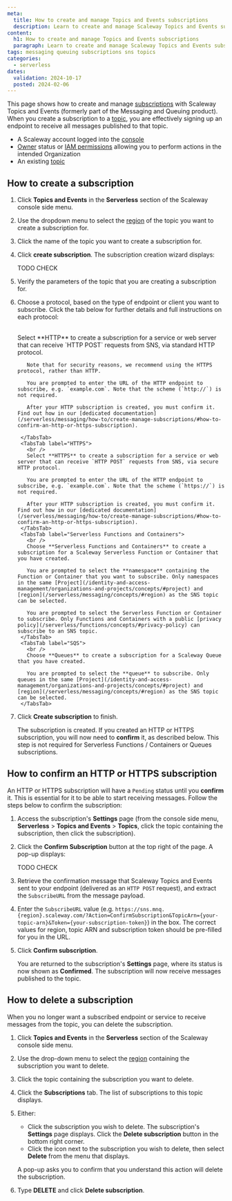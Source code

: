 ```yaml
---
meta:
  title: How to create and manage Topics and Events subscriptions
  description: Learn to create and manage Scaleway Topics and Events subscriptions. This guide ensures effective message delivery and streamlined communication.
content:
  h1: How to create and manage Topics and Events subscriptions
  paragraph: Learn to create and manage Scaleway Topics and Events subscriptions. This guide ensures effective message delivery and streamlined communication.
tags: messaging queuing subscriptions sns topics
categories:
  - serverless
dates:
  validation: 2024-10-17
  posted: 2024-02-06
---
```


This page shows how to create and manage [subscriptions](/serverless/messaging/concepts/#subscription) with Scaleway Topics and Events (formerly part of the Messaging and Queuing product). When you create a subscription to a [topic](/serverless/messaging/concepts/#topic), you are effectively signing up an endpoint to receive all messages published to that topic.

<Macro id="requirements" />

- A Scaleway account logged into the [console](https://console.scaleway.com)
- [Owner](/identity-and-access-management/iam/concepts/#owner) status or [IAM permissions](/identity-and-access-management/iam/concepts/#permission) allowing you to perform actions in the intended Organization
- An existing [topic](/serverless/messaging/how-to/create-manage-topics/)

## How to create a subscription

1. Click **Topics and Events** in the **Serverless** section of the Scaleway console side menu.

2. Use the dropdown menu to select the [region](/serverless/messaging/concepts/#region) of the topic you want to create a subscription for.

3. Click the name of the topic you want to create a subscription for.

4. Click **create subscription**. The subscription creation wizard displays:

    <Lightbox src="scaleway-create-subscription.webp" alt="" /> TODO CHECK

5. Verify the parameters of the topic that you are creating a subscription for.

6. Choose a protocol, based on the type of endpoint or client you want to subscribe. Click the tab below for further details and full instructions on each protocol:

    <Tabs id="messaging-subscription-protocol">
        <TabsTab label="HTTP">
          <br />
          Select **HTTP** to create a subscription for a service or web server that can receive `HTTP POST` requests from SNS, via standard HTTP protocol.

          Note that for security reasons, we recommend using the HTTPS protocol, rather than HTTP.

          You are prompted to enter the URL of the HTTP endpoint to subscribe, e.g. `example.com`. Note that the scheme (`http://`) is not required.

          After your HTTP subscription is created, you must confirm it. Find out how in our [dedicated documentation](/serverless/messaging/how-to/create-manage-subscriptions/#how-to-confirm-an-http-or-https-subscription).

        </TabsTab>
        <TabsTab label="HTTPS">
          <br />
          Select **HTTPS** to create a subscription for a service or web server that can receive `HTTP POST` requests from SNS, via secure HTTP protocol.

          You are prompted to enter the URL of the HTTP endpoint to subscribe, e.g. `example.com`. Note that the scheme (`https://`) is not required.

          After your HTTP subscription is created, you must confirm it. Find out how in our [dedicated documentation](/serverless/messaging/how-to/create-manage-subscriptions/#how-to-confirm-an-http-or-https-subscription).
        </TabsTab>
        <TabsTab label="Serverless Functions and Containers">
          <br />
          Choose **Serverless Functions and Containers** to create a subscription for a Scaleway Serverless Function or Container that you have created.

          You are prompted to select the **namespace** containing the Function or Container that you want to subscribe. Only namespaces in the same [Project](/identity-and-access-management/organizations-and-projects/concepts/#project) and [region](/serverless/messaging/concepts/#region) as the SNS topic can be selected.

          You are prompted to select the Serverless Function or Container to subscribe. Only Functions and Containers with a public [privacy policy](/serverless/functions/concepts/#privacy-policy) can subscribe to an SNS topic.
        </TabsTab>
        <TabsTab label="SQS">
          <br />
          Choose **Queues** to create a subscription for a Scaleway Queue that you have created.

          You are prompted to select the **queue** to subscribe. Only queues in the same [Project](/identity-and-access-management/organizations-and-projects/concepts/#project) and [region](/serverless/messaging/concepts/#region) as the SNS topic can be selected.
        </TabsTab>
    </Tabs>

7. Click **Create subscription** to finish.

    The subscription is created. If you created an HTTP or HTTPS subscription, you will now need to **confirm** it, as described below. This step is not required for Serverless Functions / Containers or Queues subscriptions.

## How to confirm an HTTP or HTTPS subscription

An HTTP or HTTPS subscription will have a `Pending` status until you **confirm** it. This is essential for it to be able to start receiving messages. Follow the steps below to confirm the subscription:

1. Access the subscription's **Settings** page (from the console side menu, **Serverless** > **Topics and Events** > **Topics**, click the topic containing the subscription, then click the subscription).

2. Click the **Confirm Subscription** button at the top right of the page. A pop-up displays:

     <Lightbox src="scaleway-confirm-subscription.webp" alt="" /> TODO CHECK

3. Retrieve the confirmation message that Scaleway Topics and Events sent to your endpoint (delivered as an `HTTP POST` request), and extract the `SubscribeURL` from the message payload.

4. Enter the `SubscribeURL` value (e.g. `https://sns.mnq.{region}.scaleway.com/?Action=ConfirmSubscription&TopicArn={your-topic-arn}&Token={your-subscription-token}`) in the box. The correct values for region, topic ARN and subscription token should be pre-filled for you in the URL.

5. Click **Confirm subscription**.

    You are returned to the subscription's **Settings** page, where its status is now shown as **Confirmed**. The subscription will now receive messages published to the topic.

## How to delete a subscription

When you no longer want a subscribed endpoint or service to receive messages from the topic, you can delete the subscription.

1. Click **Topics and Events** in the **Serverless** section of the Scaleway console side menu.

2. Use the drop-down menu to select the [region](/serverless/messaging/concepts/#region) containing the subscription you want to delete.

3. Click the topic containing the subscription you want to delete.

4. Click the **Subscriptions** tab. The list of subscriptions to this topic displays.

5. Either:
    - Click the subscription you wish to delete. The subscription's **Settings** page displays. Click the **Delete subscription** button in the bottom right corner.
    - Click the <Icon name="more" /> icon next to the subscription you wish to delete, then select **Delete** from the menu that displays.

    A pop-up asks you to confirm that you understand this action will delete the subscription.

6. Type **DELETE** and click **Delete subscription**.



